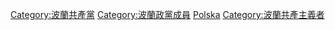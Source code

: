 [[Category:波蘭共產黨|Category:波蘭共產黨]]
[[Category:波蘭政黨成員|Category:波蘭政黨成員]]
[[Category:共產黨黨員|Polska]]
[[Category:波蘭共產主義者|Category:波蘭共產主義者]]